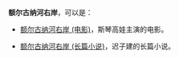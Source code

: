 '''额尔古纳河右岸'''，可以是：

* [[额尔古纳河右岸_(电影)|额尔古纳河右岸 (电影)]]，斯琴高娃主演的电影。

* [[额尔古纳河右岸_(长篇小说)|额尔古纳河右岸 (长篇小说)]]，迟子建的长篇小说。

{{disambig|Cat=七字作品消歧义}}